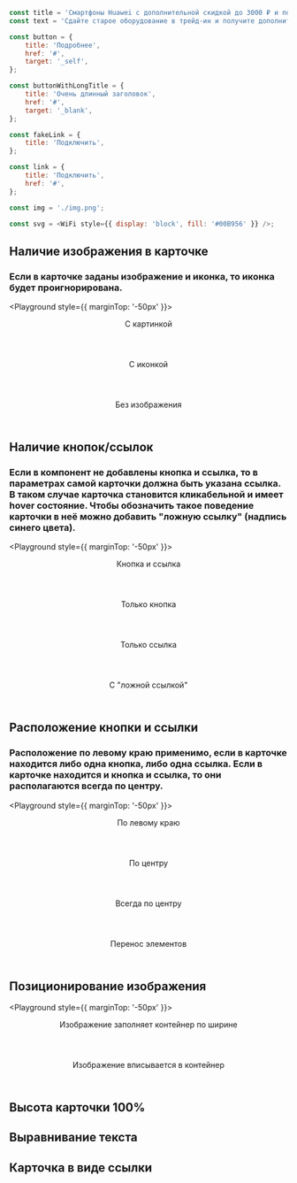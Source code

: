 
```javascript collapse=Демо данные
const title = 'Cмартфоны Huawei с дополнительной скидкой до 3000 ₽ и подарок — до 1000 ₽ на связь';
const text = 'Сдайте старое оборудование в трейд‑ин и получите дополнительную скидку до 3000 ₽ на смартфоны Huawei и до 1000 ₽ на связь в подарок.';

const button = {
    title: 'Подробнее',
    href: '#',
    target: '_self',
};

const buttonWithLongTitle = {
    title: 'Очень длинный заголовок',
    href: '#',
    target: '_blank',
};

const fakeLink = {
    title: 'Подключить',
};

const link = {
    title: 'Подключить',
    href: '#',
};

const img = './img.png';

const svg = <WiFi style={{ display: 'block', fill: '#00B956' }} />;
```

## Наличие изображения в карточке

### Если в карточке заданы изображение и иконка, то иконка будет проигнорирована.

<Playground style={{ marginTop: '-50px' }}>
    <Grid guttersLeft="medium" guttersBottom="medium">
        <GridColumn all="3" mobile="12">
            <Header as="h2" hAlign="center" margin>C картинкой</Header>
            <Card title={title} text={text} button={button} link={link} imageSrc={img} />
        </GridColumn>
        <GridColumn all="3" mobile="12">
            <Header as="h2" hAlign="center" margin>C иконкой</Header>
            <Card title={title} text={text} button={button} link={link} svgSrc={svg} />
        </GridColumn>
        <GridColumn all="3" mobile="12">
            <Header as="h2" hAlign="center" margin>Без изображения</Header>
            <Card title={title} text={text} button={button} link={link}/>
        </GridColumn>
    </Grid>
</Playground>

## Наличие кнопок/ссылок

### Если в компонент не добавлены кнопка и ссылка, то в параметрах самой карточки должна быть указана ссылка. В таком случае карточка становится кликабельной и имеет hover состояние. Чтобы обозначить такое поведение карточки в неё можно добавить "ложную ссылку" (надпись синего цвета).

<Playground style={{ marginTop: '-50px' }}>
    <Grid guttersLeft="medium" guttersBottom="medium">
        <GridColumn all="3" mobile="12">
            <Header as="h2" hAlign="center" margin>Кнопка и ссылка</Header>
            <Card title={title} text={text} button={button} link={link} svgSrc={svg} />
        </GridColumn>
        <GridColumn all="3" mobile="12">
            <Header as="h2" hAlign="center" margin>Только кнопка </Header>
            <Card title={title} text={text} button={button} svgSrc={svg} />
        </GridColumn>
        <GridColumn all="3" mobile="12">
            <Header as="h2" hAlign="center" margin>Только ссылка</Header>
            <Card title={title} text={text}  link={link} svgSrc={svg} />
        </GridColumn>
        <GridColumn all="3" mobile="12">
            <Header as="h2" hAlign="center" margin>С "ложной ссылкой"</Header>
            <Card title={title} text={text} link={fakeLink} svgSrc={svg} href="#"/>
        </GridColumn>
    </Grid>
</Playground>

## Расположение кнопки и ссылки

### Расположение по левому краю применимо, если в карточке находится либо одна кнопка, либо одна ссылка. Если в карточке находится и кнопка и ссылка, то они располагаются всегда по центру.

<Playground style={{ marginTop: '-50px' }}>
    <Grid guttersLeft="medium" guttersBottom="medium">
        <GridColumn all="3" mobile="12">
            <Header as="h2" hAlign="center" margin>По левому краю</Header>
            <Card title={title} text={text} button={button} svgSrc={svg} isLeftHAlign />
        </GridColumn>
        <GridColumn all="3" mobile="12">
            <Header as="h2" hAlign="center" margin>По центру</Header>
            <Card title={title} text={text} button={button} svgSrc={svg} />
        </GridColumn>
        <GridColumn all="3" mobile="12">
            <Header as="h2" hAlign="center" margin>Всегда по центру</Header>
            <Card title={title} text={text} button={button} link={link} svgSrc={svg} />
        </GridColumn>
        <GridColumn all="3" mobile="12">
            <Header as="h2" hAlign="center" margin>Перенос элементов</Header>
            <Card title={title} text={text} button={buttonWithLongTitle} link={link} svgSrc={svg} />
        </GridColumn>
    </Grid>
</Playground>

## Позиционирование изображения

<Playground style={{ marginTop: '-50px' }}>
    <Grid guttersLeft="medium" guttersBottom="medium">
        <GridColumn all="3" mobile="12">
            <Header as="h2" hAlign="center" margin>Изображение заполняет контейнер по ширине</Header>
            <Card title={title} text={text} link={link} imageSrc={img} />
        </GridColumn>
        <GridColumn all="3" mobile="12">
            <Header as="h2" hAlign="center" margin>Изображение вписывается в контейнер</Header>
            <Card title={title} text={text} button={button} imageSrc={imgShort} objectFit="contain"/>
        </GridColumn>
    </Grid>
</Playground>

## Высота карточки 100%

<Playground>
    <Grid guttersLeft="medium" guttersBottom="medium">
        <GridColumn all="3" mobile="12">
            <Card title={title} text={text} button={button} link={link} imageSrc={img} isFullHeight />
        </GridColumn>
        <GridColumn all="3" mobile="12">
            <Card title={title} text={text} button={button} link={link} svgSrc={svg} isFullHeight />
        </GridColumn>
        <GridColumn all="3" mobile="12">
            <Card title={title} text={text} button={button} link={link} isFullHeight />
        </GridColumn>
    </Grid>
</Playground>

## Выравнивание текста

<Playground>
    <Grid guttersLeft="medium" guttersBottom="medium">
        <GridColumn all="3" mobile="12">
            <Card isCenteredText={false} title={title} text={text} button={button} link={link} isFullHeight />
        </GridColumn>
        <GridColumn all="3" mobile="12">
            <Card isCenteredText={true} title={title} text={text} button={button} link={link} isFullHeight />
        </GridColumn>
    </Grid>
</Playground>

## Карточка в виде ссылки

<Playground>
    <Grid guttersLeft="medium" guttersBottom="medium">
        <GridColumn all="3" mobile="12">
            <Card isCenteredText={false} title={title} text={text} href="#" target="_self" isFullHeight />
        </GridColumn>
        <GridColumn all="3" mobile="12">
            <Card isCenteredText={true} title={title} text={text} href="#" target="_blank" isFullHeight />
        </GridColumn>
    </Grid>
</Playground>
